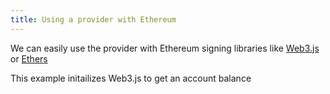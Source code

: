 ```yaml
---
title: Using a provider with Ethereum
---
```


We can easily use the provider with Ethereum signing libraries like [Web3.js](https://web3js.readthedocs.io/en/v1.7.1/) or
[Ethers](https://docs.ethers.io/v5/)

This example initailizes Web3.js to get an account balance
